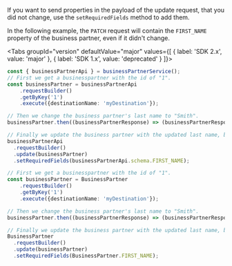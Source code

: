 
If you want to send properties in the payload of the update request, that you did not change, use the `setRequiredFields` method to add them.

In the following example, the `PATCH` request will contain the `FIRST_NAME` property of the business partner, even if it didn't change.

<Tabs groupId="version" defaultValue="major" values={[ { label: 'SDK 2.x', value: 'major' }, { label: 'SDK 1.x', value: 'deprecated' } ]}>
<TabItem value="major">

```ts
const { businessPartnerApi } = businessPartnerService();
// First we get a businesspartner with the id of "1".
const businessPartner = businessPartnerApi
    .requestBuilder()
    .getByKey('1')
    .execute({destinationName: 'myDestination'});

// Then we change the business partner's last name to "Smith".
businessPartner.then((businessPartnerResponse) => (businessPartnerResponse.lastName = 'Smith'));

// Finally we update the business partner with the updated last name, but still include their first name in the "PATCH" request.
businessPartnerApi
  .requestBuilder()
  .update(businessPartner)
  .setRequiredFields(businessPartnerApi.schema.FIRST_NAME);
```

</TabItem>
<TabItem value="deprecated">

```ts
// First we get a businesspartner with the id of "1".
const businessPartner = BusinessPartner
    .requestBuilder()
    .getByKey('1')
    .execute({destinationName: 'myDestination'});

// Then we change the business partner's last name to "Smith".
businessPartner.then((businessPartnerResponse) => (businessPartnerResponse.lastName = 'Smith'));

// Finally we update the business partner with the updated last name, but still include their first name in the "PATCH" request.
BusinessPartner
  .requestBuilder()
  .update(businessPartner)
  .setRequiredFields(BusinessPartner.FIRST_NAME);
```

</TabItem>
</Tabs>

